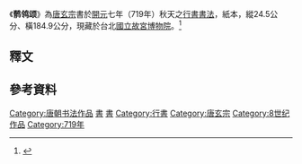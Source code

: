 {{Infobox artwork
| image_file = 
| painting_alignment = 
| image_size         = 
| title              = 鶺鴒頌
| alt                = 
| type               = [[行書|行書]][[書法|書法]]
| artist             = 未知
| year               = 8世紀
| height_metric      = 24.5
| width_metric       = 184.9
| museum             = {{ROC}}[[國立故宮博物院|國立故宮博物院]]
| coordinates        = 
| owner              = 
}}
《'''鹡鸰颂'''》為[[唐玄宗|唐玄宗]]書於[[開元|開元]]七年（719年）秋天之[[行書|行書]][[書法|書法]]，紙本，縱24.5公分、橫184.9公分，現藏於台北[[國立故宮博物院|國立故宮博物院]]。<ref>{{Cite web|url=http://painting.npm.gov.tw/npm_public/System/View.jsp?ObjectID=21326&type=1|title=唐玄宗鶺鴒頌|publisher=國立故宮博物院|accessdate=2012-10-19}}{{dead link|date=2018年5月 |bot=InternetArchiveBot |fix-attempted=yes }}</ref>

== 釋文 ==
{{quote|<p>鶺鴒頌，俯同魏光乘作，朕之兄弟唯有五人，比為方伯，歲一朝見，雖載崇藩屏而有睽談笑，是以輟牧人而各守京職，每聽政之後，延入宮掖，申友于之志，詠常棣之詩，邕邕如，怡怡如，展天倫之愛也，秋九月辛酉，有鶺鴒千數，栖集於麟德之庭樹，竟旬焉，飛鳴行搖，得在原之趣，昆季相樂，縱目而觀者久之，逼之不懼，翔集自若，朕以為常鳥無所志懷，左清道率府長史魏光乘，才雄白鳳，辯壯碧雞，以其宏達博識，名至軒檻，預觀其事，以獻其頌，夫頌者所以揄揚德業，褒讚成功，顧循虛昧，誠有負矣，美其彬蔚，俯同頌云。伊我轩宫，奇树青葱，蔼周庐兮。冒霜停雪，以茂以悦，恣卷舒兮。连枝同荣，吐绿含英，曜春初兮。蓐收御节，寒露微结，气清虚兮。桂宫兰殿，唯所息宴，栖雍渠兮。行摇飞鸣，急难有情，情有余兮。顾惟德凉，夙夜兢惶，惭化疏兮。上之所教，下之所效，实在予兮。天伦之性，鲁卫分政，亲贤居兮。爰游爰处，爰笑爰语，巡庭除兮。观此翔禽，以悦我心，良史书兮。</p>}}

{{Wide image | Ode on Pied Wagtails.jpg | 3500px | 唐玄宗所書《鹡鸰颂》| dir=rtl}}

==參考資料==
{{Reflist}}

{{Wikisource}}

[[Category:唐朝书法作品|Category:唐朝书法作品]]
[[Category:國立故宮博物院國寶類藏品|書]]
[[Category:國立故宮博物院藝術作品|書]]
[[Category:行書|Category:行書]]
[[Category:唐玄宗|Category:唐玄宗]]
[[Category:8世纪作品|Category:8世纪作品]]
[[Category:719年|Category:719年]]